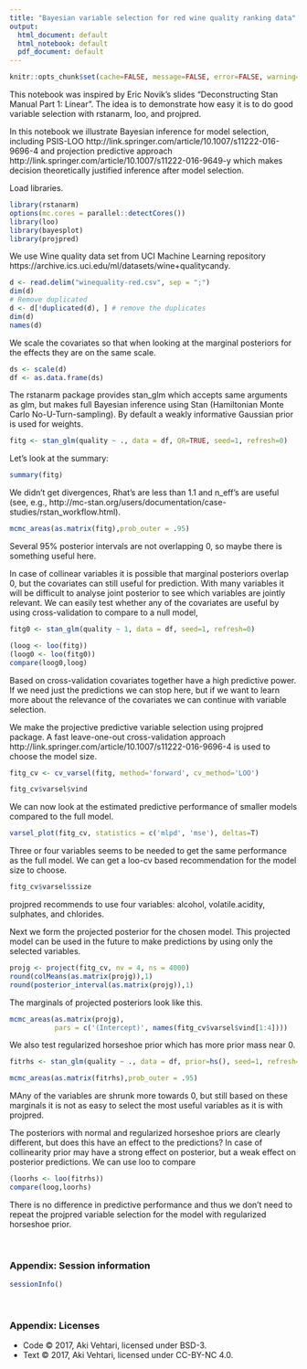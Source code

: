 ```yaml
---
title: "Bayesian variable selection for red wine quality ranking data"
output:
  html_document: default
  html_notebook: default
  pdf_document: default
---
```


```r
knitr::opts_chunk$set(cache=FALSE, message=FALSE, error=FALSE, warning=FALSE, comment=NA, out.width='95%')
```

This notebook was inspired by Eric Novik's slides "Deconstructing Stan Manual Part 1: Linear". The idea is to demonstrate how easy it is to do good variable selection with rstanarm, loo, and projpred.

In this notebook we illustrate Bayesian inference for model selection, including PSIS-LOO http://link.springer.com/article/10.1007/s11222-016-9696-4 and projection predictive approach http://link.springer.com/article/10.1007/s11222-016-9649-y which makes decision theoretically justified inference after model selection.

Load libraries.
```r
library(rstanarm)
options(mc.cores = parallel::detectCores())
library(loo)
library(bayesplot)
library(projpred)
```

We use Wine quality data set from UCI Machine Learning repository https://archive.ics.uci.edu/ml/datasets/wine+qualitycandy.
```r
d <- read.delim("winequality-red.csv", sep = ";")
dim(d)
# Remove duplicated
d <- d[!duplicated(d), ] # remove the duplicates
dim(d)
names(d)
```

We scale the covariates so that when looking at the marginal posteriors for the effects they are on the same scale. 
```r
ds <- scale(d)
df <- as.data.frame(ds)
```

The rstanarm package provides stan_glm which accepts same arguments as glm, but makes full Bayesian inference using Stan (Hamiltonian Monte Carlo No-U-Turn-sampling). By default a weakly informative Gaussian prior is used for weights.
```r
fitg <- stan_glm(quality ~ ., data = df, QR=TRUE, seed=1, refresh=0)
```
Let's look at the summary:
```r
summary(fitg)
```

We didn't get divergences, Rhat's are less than 1.1 and n_eff's are useful (see, e.g., http://mc-stan.org/users/documentation/case-studies/rstan_workflow.html).

```r
mcmc_areas(as.matrix(fitg),prob_outer = .95)
```

Several 95% posterior intervals are not overlapping 0, so maybe there is something useful here.

In case of collinear variables it is possible that marginal posteriors overlap 0, but the covariates can still useful for prediction. With many variables it will be difficult to analyse joint posterior to see which variables are jointly relevant. We can easily test whether any of the covariates are useful by using cross-validation to compare to a null model,
```r
fitg0 <- stan_glm(quality ~ 1, data = df, seed=1, refresh=0)
```

```r
(loog <- loo(fitg))
(loog0 <- loo(fitg0))
compare(loog0,loog)
```

Based on cross-validation covariates together have a high predictive power. If we need just the predictions we can stop here, but if we want to learn more about the relevance of the covariates we can continue with variable selection.

We make the projective predictive variable selection using projpred package. A fast leave-one-out cross-validation approach http://link.springer.com/article/10.1007/s11222-016-9696-4 is used to choose the model size.
```r
fitg_cv <- cv_varsel(fitg, method='forward', cv_method='LOO')
```

```r
fitg_cv$varsel$vind
```

We can now look at the estimated predictive performance of smaller models compared to the full model.
```r
varsel_plot(fitg_cv, statistics = c('mlpd', 'mse'), deltas=T)
```

Three or four variables seems to be needed to get the same performance as the full model.
We can get a loo-cv based recommendation for the model size to choose.
```r
fitg_cv$varsel$ssize
```
projpred recommends to use four variables: alcohol, volatile.acidity, sulphates, and chlorides.

Next we form the projected posterior for the chosen model. This projected model can be used in the future to make predictions by using only the selected variables.
```r
projg <- project(fitg_cv, nv = 4, ns = 4000)
round(colMeans(as.matrix(projg)),1)
round(posterior_interval(as.matrix(projg)),1)
```

The marginals of projected posteriors look like this.
```r
mcmc_areas(as.matrix(projg), 
           pars = c('(Intercept)', names(fitg_cv$varsel$vind[1:4])))
```


We also test regularized horseshoe prior which has more prior mass near 0.
```r
fitrhs <- stan_glm(quality ~ ., data = df, prior=hs(), seed=1, refresh=0)
```

```r
mcmc_areas(as.matrix(fitrhs),prob_outer = .95)
```
MAny of the variables are shrunk more towards 0, but still based on these marginals it is not as easy to select the most useful variables as it is with projpred.

The posteriors with normal and regularized horseshoe priors are clearly different, but does this have an effect to the predictions? In case of collinearity prior may have a strong effect on posterior, but a weak effect on posterior predictions. We can use loo to compare

```r
(loorhs <- loo(fitrhs))
compare(loog,loorhs)
```
There is no difference in predictive performance and thus we don't need to repeat the projpred variable selection for the model with regularized horseshoe prior.


<br />


### Appendix: Session information

```r
sessionInfo()
```

<br />


### Appendix: Licenses

* Code &copy; 2017, Aki Vehtari, licensed under BSD-3.
* Text &copy; 2017, Aki Vehtari, licensed under CC-BY-NC 4.0.
